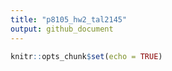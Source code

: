 ```yaml
---
title: "p8105_hw2_tal2145"
output: github_document
---
```


```r
knitr::opts_chunk$set(echo = TRUE)
```


